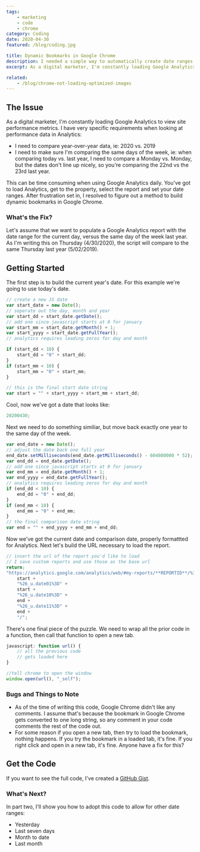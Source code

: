 ```yaml
---
tags:
    - marketing
    - code
    - chrome
category: Coding
date: 2020-04-30
featured: /blog/coding.jpg

title: Dynamic Bookmarks in Google Chrome
description: I needed a simple way to automatically create date ranges for bookmarks in Google Chrome
excerpt: As a digital marketer, I'm constantly loading Google Analytics to view site performance metrics. I have a couple very specific requirements when looking at performance data in Analytics. I need to compare year-over-year data (2020 vs. 2019) and it needs to compare the same day of the week (Monday vs Monday).

related:
    - /blog/chrome-not-loading-optimized-images
---
```


## The Issue

As a digital marketer, I'm constantly loading Google Analytics to view site performance metrics. I have very specific requirements when looking at performance data in Analytics:

-   I need to compare year-over-year data, ie: 2020 vs. 2019
-   I need to make sure I'm comparing the same days of the week, ie: when comparing today vs. last year, I need to compare a Monday vs. Monday, but the dates don't line up nicely, so you're comparing the 22nd vs the 23rd last year.

This can be time consuming when using Google Analytics daily. You've got to load Analytics, get to the property, select the report and set your date ranges. After frustration set in, I resolved to figure out a method to build dynamic bookmarks in Google Chrome.

### What's the Fix?

Let's assume that we want to populate a Google Analytics report with the date range for the current day, versus the same day of the week last year. As I'm writing this on Thursday (4/30/2020), the script will compare to the same Thursday last year (5/02/2019).

## Getting Started

The first step is to build the current year's date. For this example we're going to use today's date.

```js
// create a new JS date
var start_date = new Date();
// seperate out the day, month and year
var start_dd = start_date.getDate();
// add one since javascript starts at 0 for january
var start_mm = start_date.getMonth() + 1;
var start_yyyy = start_date.getFullYear();
// analytics requires leading zeros for day and month

if (start_dd < 10) {
    start_dd = "0" + start_dd;
}
if (start_mm < 10) {
    start_mm = "0" + start_mm;
}

// this is the final start date string
var start = "" + start_yyyy + start_mm + start_dd;
```

Cool, now we've got a date that looks like:

```js
20200430;
```

Next we need to do something similiar, but move back exactly one year to the same day of the week.

```js
var end_date = new Date();
// adjust the date back one full year
end_date.setMilliseconds(end_date.getMilliseconds() - 604800000 * 52);
var end_dd = end_date.getDate();
// add one since javascript starts at 0 for january
var end_mm = end_date.getMonth() + 1;
var end_yyyy = end_date.getFullYear();
// analytics requires leading zeros for day and month
if (end_dd < 10) {
    end_dd = "0" + end_dd;
}
if (end_mm < 10) {
    end_mm = "0" + end_mm;
}
// the final comparison date string
var end = "" + end_yyyy + end_mm + end_dd;
```

Now we've got the current date and comparison date, properly formattted for Analytics. Next let's build the URL necessary to load the report.

```js
// insert the url of the report you'd like to load
// I save custom reports and use those as the base url
return;
"https://analytics.google.com/analytics/web/#my-reports/**REPORTID**/%3F_u.date00%3D" +
    start +
    "%26_u.date01%3D" +
    start +
    "%26_u.date10%3D" +
    end +
    "%26_u.date11%3D" +
    end +
    "/";
```

There's one final piece of the puzzle. We need to wrap all the prior code in a function, then call that function to open a new tab.

```js
javascript: function url() {
    // all the previous code
    // gets loaded here
}

//tell chrome to open the window
window.open(url(), "_self");
```

### Bugs and Things to Note

-   As of the time of writing this code, Google Chrome didn't like any comments. I assume that's because the bookmark in Google Chrome gets converted to one long string, so any comment in your code comments the rest of the code out.
-   For some reason if you open a new tab, then try to load the bookmark, nothing happens. If you try the bookmark in a loaded tab, it's fine. If you right click and open in a new tab, it's fine. Anyone have a fix for this?

## Get the Code

If you want to see the full code, I've created a [GitHub Gist](https://gist.github.com/tusamni/1007292a8566ac5a7f7268626ee5f8ae).

### What's Next?

In part two, I'll show you how to adopt this code to allow for other date ranges:

-   Yesterday
-   Last seven days
-   Month to date
-   Last month
